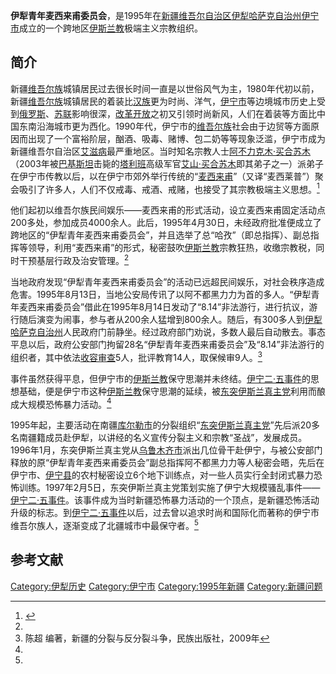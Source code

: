 '''伊犁青年麦西来甫委员会'''，是1995年在[[新疆维吾尔自治区|新疆维吾尔自治区]][[伊犁哈萨克自治州|伊犁哈萨克自治州]][[伊宁市|伊宁市]]成立的一个跨地区[[伊斯兰教|伊斯兰教]]极端主义宗教组织。

==简介==
新疆[[维吾尔族|维吾尔族]]城镇居民过去很长时间一直是以世俗风气为主，1980年代初以前，新疆[[维吾尔族|维吾尔族]]城镇居民的着装比[[汉族|汉族]]更为时尚、洋气，[[伊宁市|伊宁市]]等边境城市历史上受到[[俄罗斯|俄罗斯]]、[[苏联|苏联]]影响很深，[[改革开放|改革开放]]之初又引领时尚新风，人们在着装等方面比中国东南沿海城市更为西化。1990年代，伊宁市的[[维吾尔族|维吾尔族]]社会由于边贸等方面原因而出现了一个富裕阶层，酗酒、吸毒、赌博、包二奶等等现象泛滥，伊宁市成为新疆维吾尔自治区[[艾滋病|艾滋病]]最严重地区。当时知名宗教人士[[阿不力克木·买合苏木|阿不力克木·买合苏木]]（2003年被[[巴基斯坦|巴基斯坦]]击毙的[[塔利班|塔利班]]高级军官[[艾山·买合苏木|艾山·买合苏木]]即其弟子之一）派弟子在伊宁市传教以后，以在伊宁市郊外举行传统的“[[麦西来甫|麦西来甫]]”（又译“麦西莱普”）聚会吸引了许多人，人们不仅戒毒、戒酒、戒赌，也接受了其宗教极端主义思想。<ref name=ifeng>{{cite news|language=zh-hans|url=http://news.ifeng.com/shendu/fhzk/detail_2013_08/02/28200216_2.shtml|title=宗教极端主义在新疆抬头|publisher=凤凰网|date=2013-08-02|accessdate=2013-08-02|archive-date=2016-05-08|archive-url=https://web.archive.org/web/20160508224420/http://news.ifeng.com/shendu/fhzk/detail_2013_08/02/28200216_2.shtml|dead-url=no}}</ref>

他们起初以维吾尔族民间娱乐——麦西来甫的形式活动，设立麦西来甫固定活动点200多处，参加成员4000余人。此后，1995年4月30日，未经政府批准便成立了跨地区的“伊犁青年麦西来甫委员会”，并且选举了总“哈孜”（即总指挥）、副总指挥等领导，利用“麦西来甫”的形式，秘密鼓吹[[伊斯兰教|伊斯兰教]]宗教狂热，收缴宗教税，同时干预基层行政及治安管理。<ref name=chen/>

当地政府发现“伊犁青年麦西来甫委员会”的活动已远超民间娱乐，对社会秩序造成危害。1995年8月13日，当地公安局传讯了以阿不都黑力力为首的多人。“伊犁青年麦西来甫委员会”借此在1995年8月14日发动了“8.14”非法游行，进行抗议，游行随后演变为闹事，参与者从200余人猛增到800余人。随后，有300多人到[[伊犁哈萨克自治州|伊犁哈萨克自治州]]人民政府门前静坐。经过政府部门劝说，多数人最后自动散去。事态平息以后，政府公安部门拘留28名“伊犁青年麦西来甫委员会”及“8.14”非法游行的组织者，其中依法[[收容审查|收容审查]]5人，批评教育14人，取保候审9人。<ref name=chen>陈超 编著，新疆的分裂与反分裂斗争，民族出版社，2009年</ref>

事件虽然获得平息，但伊宁市的[[伊斯兰教|伊斯兰教]]保守思潮并未终结。[[伊宁二·五事件|伊宁二·五事件]]的思想基础，便是伊宁市这种[[伊斯兰教|伊斯兰教]]保守思潮的延续，被[[东突伊斯兰真主党|东突伊斯兰真主党]]利用而酿成大规模恐怖暴力活动。<ref name=ifeng/>

1995年起，主要活动在南疆[[库尔勒市|库尔勒市]]的分裂组织“[[东突伊斯兰真主党|东突伊斯兰真主党]]”先后派20多名南疆籍成员赴伊犁，以讲经的名义宣传分裂主义和宗教“圣战”，发展成员。 1996年1月，东突伊斯兰真主党从[[乌鲁木齐市|乌鲁木齐市]]派出几位骨干赴伊宁，与被公安部门释放的原“伊犁青年麦西来甫委员会”副总指挥阿不都黑力力等人秘密会晤，先后在伊宁市、[[伊宁县|伊宁县]]的农村秘密设立6个地下训练点，对一些人员实行全封闭式暴力恐怖训练。1997年2月5日，东突伊斯兰真主党策划实施了伊宁大规模骚乱事件——[[伊宁二·五事件|伊宁二·五事件]]。该事件成为当时新疆恐怖暴力活动的一个顶点，是新疆恐怖活动升级的标志。到[[伊宁二·五事件|伊宁二·五事件]]以后，过去曾以追求时尚和国际化而著称的伊宁市维吾尔族人，逐渐变成了北疆城市中最保守者。<ref name=ifeng/>

==参考文献==
{{reflist}}

{{新疆维吾尔自治区暴力恐怖活动和反恐行动|江}}
[[Category:伊犁历史|Category:伊犁历史]]
[[Category:伊宁市|Category:伊宁市]]
[[Category:1995年新疆|Category:1995年新疆]]
[[Category:新疆问题|Category:新疆问题]]